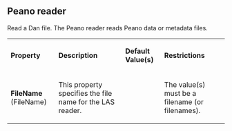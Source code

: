
==Peano reader==

Read a Dan file.
The Peano reader reads Peano data or metadata files.


{| class="PropertiesTable" border="1" cellpadding="5"
|-
| '''Property'''
| '''Description'''
| '''Default Value(s)'''
| '''Restrictions'''

|-
|'''FileName''' (FileName)
|

This property specifies the file name for the LAS reader.

|

|
The value(s) must be a filename (or filenames).

|}

